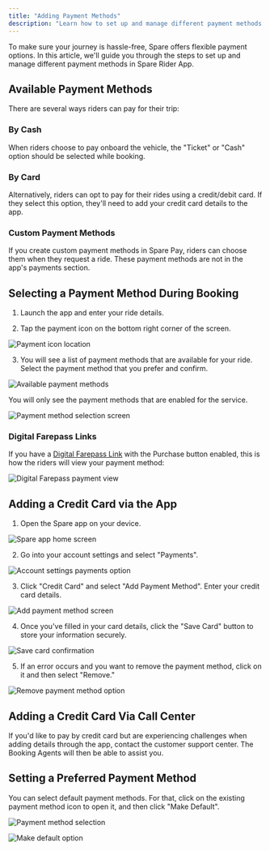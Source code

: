 ```yaml
---
title: "Adding Payment Methods"
description: "Learn how to set up and manage different payment methods in the Spare Rider App, including credit cards, cash, and custom payment options."
---
```


To make sure your journey is hassle-free, Spare offers flexible payment options. In this article, we'll guide you through the steps to set up and manage different payment methods in Spare Rider App.

## Available Payment Methods

There are several ways riders can pay for their trip:

### By Cash
When riders choose to pay onboard the vehicle, the "Ticket" or "Cash" option should be selected while booking.

### By Card
Alternatively, riders can opt to pay for their rides using a credit/debit card. If they select this option, they'll need to add your credit card details to the app.

### Custom Payment Methods
If you create custom payment methods in Spare Pay, riders can choose them when they request a ride. These payment methods are not in the app's payments section.

## Selecting a Payment Method During Booking

1. Launch the app and enter your ride details.

2. Tap the payment icon on the bottom right corner of the screen.

![Payment icon location](https://spare-74fa64f80617.intercom-attachments-1.com/i/o/965869133/5c096f6a4db9fdb8d13c5792/KUHqa-J6af6Ag7LUV0QnVX7_IG3cYCuvYQ.jpeg?expires=1753820100&signature=f5467e02be52aa2a707f4ebf516dae756f8fc48ad6406dbb2504d2541f6b9c1d&req=fSYiHs93nIJcFb4f3HP0gEK6AXP75%2BSi8AwuhWvS5Mc%2BnI8R%2FoxUlKXkbUPS%0AHcI%3D%0A)

3. You will see a list of payment methods that are available for your ride. Select the payment method that you prefer and confirm.

![Available payment methods](https://spare-74fa64f80617.intercom-attachments-1.com/i/o/965869137/463a2b54edffafc84716eac8/iOqlWaSq1Dz5KtQelX9nzDnoXvjJFg8ZaA.jpeg?expires=1753820100&signature=c1afb1cad7543e74c9e1322f456ff969cc19ab6e149ba9ca4566d5495df9e05b&req=fSYiHs93nIJYFb4f3HP0gFA5vX70%2BXqEr002kjUxmsNnIaT0suxiGBWP%2ByPW%0ATcE%3D%0A)

<Note>
You will only see the payment methods that are enabled for the service.
</Note>

![Payment method selection screen](https://spare-74fa64f80617.intercom-attachments-1.com/i/o/965869142/12f7103829dc13b58f6df815/j0lcLmyR-jnhc6PpQaeLSl3Z8JfhivYRvA.png?expires=1753820100&signature=0ebb0477f94ced2a605d9d5f77e27e7dd556e100628cc7dd8d171a913adad12d&req=fSYiHs93nIVdFb4f3HP0gM7bI1WccbQoKOZIvb%2B74RvLzaJ6UE7b3OxaJu3j%0AtJM%3D%0A)

### Digital Farepass Links

If you have a [Digital Farepass Link](https://help.sparelabs.com/en/articles/8985347-digital-farepass-links) with the Purchase button enabled, this is how the riders will view your payment method:

![Digital Farepass payment view](https://spare-74fa64f80617.intercom-attachments-1.com/i/o/965869147/b2fa1520e04c1e4976ec18c8/aqCwLot_RBRrJHenrAjpBzLr5YiHvekP9Q.jpeg?expires=1753820100&signature=5681b1d411bef94d254f6b7047a4a391b2cb0605fdfb2af8ea3ed220b716d86e&req=fSYiHs93nIVYFb4f3HP0gO0SIS9nogtaxL0uuDux5VCafhqag01i7%2FAx66Jz%0A%2BkA%3D%0A)

## Adding a Credit Card via the App

1. Open the Spare app on your device.

![Spare app home screen](https://spare-74fa64f80617.intercom-attachments-1.com/i/o/965869151/a435fabc300cb850660986b4/_2oCfJyfLwdNxZ-G85HLuiDJaFpYuTJA1g.png?expires=1753820100&signature=ea2417ce3c791419441f24757875ce4b2572704a2fe40599939d74f9beeeee7f&req=fSYiHs93nIReFb4f3HP0gAqRD2TB9Hw6wxllXI9pmxHzY9nsGZi3z1mNMYLV%0Ap3w%3D%0A)

2. Go into your account settings and select "Payments".

![Account settings payments option](https://spare-74fa64f80617.intercom-attachments-1.com/i/o/965869156/7a6b45bd9d561fe9baf7b328/NnVEAGiNazOkAYNbfi7zZhlp7aIj2rFhXg.png?expires=1753820100&signature=7de1976f7d74097673d55befefea507c41ab48c48790b26771780ca6742b3ddc&req=fSYiHs93nIRZFb4f3HP0gBAZA0l8qarYDx7dQ6niTxiuEvAWmuIFGCT96lXV%0Al54%3D%0A)

3. Click "Credit Card" and select "Add Payment Method". Enter your credit card details.

![Add payment method screen](https://spare-74fa64f80617.intercom-attachments-1.com/i/o/965869159/3fd58580355ae821c5ab73ec/fR6wSVxbRuGisAj8Ia1DPiBlCEOsPw7wXg.png?expires=1753820100&signature=94f619031aa9b26778622f8f2a408b012776f61236c8e1a23f0dab2356a8914a&req=fSYiHs93nIRWFb4f3HP0gKhxqd7RrhIbtjT7yXZW90HBoL1aqUA%2BJjA%2FQFht%0AsJk%3D%0A)

4. Once you've filled in your card details, click the "Save Card" button to store your information securely.

![Save card confirmation](https://spare-74fa64f80617.intercom-attachments-1.com/i/o/965869163/78d8950803bd957eb8d147a8/x-kJ5EEsRzqjw0vhAeDPvtQzXUgQI1XcSQ.png?expires=1753820100&signature=971721ef81f21cee42db2e6778b8379674ae478163e5a0c1bfcbf7dc5f143255&req=fSYiHs93nIdcFb4f3HP0gGUQHxMmpLitX9RjPftpBuaKqY2rE%2BxHcMgRpL5%2B%0ATz4%3D%0A)

5. If an error occurs and you want to remove the payment method, click on it and then select "Remove."

![Remove payment method option](https://spare-74fa64f80617.intercom-attachments-1.com/i/o/965869168/9110623fec75484bb02abdcd/51NuFNeGI_PjrLuzqJBfnhAgV9MnS9iWOA.png?expires=1753820100&signature=00c78de0470dd3f38f4bb0d2444b622352d8d5c94907af7fed84a9c558f96af9&req=fSYiHs93nIdXFb4f3HP0gFRhlHVvfKRshCQrAb6lo9nWYMbtIO%2BVWW24MkD4%0Ahho%3D%0A)

## Adding a Credit Card Via Call Center

If you'd like to pay by credit card but are experiencing challenges when adding details through the app, contact the customer support center. The Booking Agents will then be able to assist you.

## Setting a Preferred Payment Method

You can select default payment methods. For that, click on the existing payment method icon to open it, and then click "Make Default".

![Payment method selection](https://spare-74fa64f80617.intercom-attachments-1.com/i/o/965869170/0a9a424696ce87a1fb695ce7/6-Cd2gk7odRZ3UZNPoHu0WoIjGsfI2fG2A.png)

![Make default option](https://spare-74fa64f80617.intercom-attachments-1.com/i/o/965869172/5d579e59cd7541daa63feff1/agyMIWDJ6XGGOvKFyYA-TK8jONpUFY9Sqg.png)
